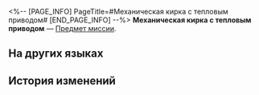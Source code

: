<%-- [PAGE_INFO]
PageTitle=#Механическая кирка с тепловым приводом#
[END_PAGE_INFO] --%>
{{Предмет Инфобокс
|id          = 140021
|Изображение = Предмет Механическая кирка с тепловым приводом.png
|Тип         = Предмет миссии
|Инвентарь   = Миссии
|Редкость    = 3
|Эффект      = 
|Описание    = По словам Сампо, это часть горнодобывающего оборудования, которое он потерял.
}}
{{Описание|''«Кирка с отполированным концом может стать приличным оружием?»''}}
'''Механическая кирка с тепловым приводом''' — [[Предмет миссии]].

==На других языках==
{{На других языках
|en   = Thermal-Powered Mechanical Mining Pick
|zhs  = 热驱动机械矿镐
|zht  = 熱驅動機械礦鎬
|ja   = 熱駆動機械式ツルハシ
|ko   = 열동력 기계 곡괭이
|es   = Pico mecánico de energía termal
|fr   = Pic de mineur mécanique à énergie thermique
|ru   = Механическая кирка с тепловым приводом
|th   = พลั่วกลไกพลังงานความร้อน
|vi   = Máy Khai Khoáng Chạy Bằng Nhiệt
|de   = Mechanische Minenhacke mit Thermalantrieb
|id   = Alat Tambang Mekanik Tenaga Termal
|pt   = Picareta Mecânica Térmica
}}

==История изменений==
{{История изменений|3.5}}